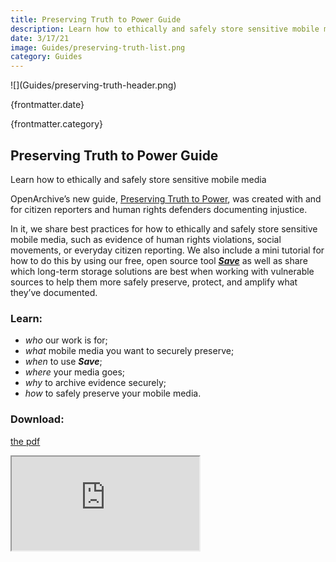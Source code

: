 ```yaml
---
title: Preserving Truth to Power Guide
description: Learn how to ethically and safely store sensitive mobile media
date: 3/17/21
image: Guides/preserving-truth-list.png
category: Guides
---
```



<ArticleHeaderSection>
![](Guides/preserving-truth-header.png)

{frontmatter.date}

{frontmatter.category}

## Preserving Truth to Power Guide

Learn how to ethically and safely store sensitive mobile media

</ArticleHeaderSection>

<ContentSection>

OpenArchive’s new guide, [Preserving Truth to Power](https://www.open-archive.org/pdf/preserving-truth-to-power.pdf), was created with and for citizen reporters and human rights defenders documenting injustice.

In it, we share best practices for how to ethically and safely store sensitive mobile media, such as evidence of human rights violations, social movements, or everyday citizen reporting. We also include a mini tutorial for how to do this by using our free, open source tool [**_Save_**](/save) as well as share which long-term storage solutions are best when working with vulnerable sources to help them more safely preserve, protect, and amplify what they’ve documented.

### Learn:

- _who_ our work is for;
- _what_ mobile media you want to securely preserve;
- _when_ to use **_Save_**;
- _where_ your media goes;
- _why_ to archive evidence securely;
- _how_ to safely preserve your mobile media.

### Download:

[the pdf](https://www.open-archive.org/pdf/preserving-truth-to-power.pdf)

<iframe
  src="https://open-archive.org/pdf/preserving-truth-to-power.pdf"
  style={{ width: "100%", height: "768px" }}
></iframe>

</ContentSection>
